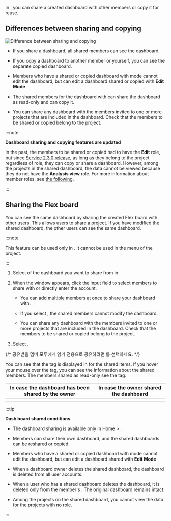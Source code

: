 In <Cmdname sid="integratedFlexboard" className="uitext" />, you can share a created dashboard with other members or copy it for reuse.

## Differences between sharing and copying

![Difference between sharing and copying](/img/flexboard-compare-sharing-copy.png)

- If you share a dashboard, all shared members can see the dashboard.

- If you copy a dashboard to another member or yourself, you can see the separate copied dashboard.

- Members who have a shared or copied dashboard with <Cmdname sid="read_only" className="uitext" /> mode cannot edit the dashboard, but can edit a dashboard shared or copied with <b>Edit Mode</b>

- The shared members for the dashboard with <Cmdname sid="read_only" className="uitext" /> can share the dashboard as read-only and can copy it.

- You can share any dashboard with the members invited to one or more projects that are included in the dashboard. Check that the members to be shared or copied belong to the project.

  <ImgLang img='flexboard-check-projects.png' desc='Dashboard list' />

:::note

**Dashboard sharing and copying features are updated**

In the past, the members to be shared or copied had to have the **Edit** role, but since [Service 2.3.0 release](../release-notes/service/service-2_3_x), as long as they belong to the project regardless of role, they can copy or share a dashboard. However, among the projects in the shared dashboard, the data cannot be viewed because they do not have the **Analysis view** role. For more information about member roles, see [the following](../project/project-structure#member-auth).

:::

## Sharing the Flex board

You can see the same dashboard by sharing the created Flex board with other users. This allows users to share a project. If you have modified the shared dashboard, the other users can see the same dashboard. 

:::note

This feature can be used only in <Cmdname sid="integratedFlexboard" className="uitext" />. It cannot be used in the <Cmdname sid="flexboard" className="uitext" /> menu of the project.

:::

1. Select <LinkImage img="ico-flexboard-share.svg" className="ico" /> of the dashboard you want to share from <Cmdname sid="dashboard_list" className="uitext" /> in <Cmdname sid="integratedFlexboard" className="uitext" />.

2. When the <Cmdname sid="share_dashboard" className="uitext" /> window appears, click the input field to select members to share with or directly enter the account.

   - You can add multiple members at once to share your dashboard with.

   - If you select <Cmdname sid="read_only" className="uitext" />, the shared members cannot modify the dashboard.

   - You can share any dashboard with the members invited to one or more projects that are included in the dashboard. Check that the members to be shared or copied belong to the project.

3. Select <Cmdname sid="BTN09441" className="uitext" />.

{/* 공유받을 멤버 모두에게 읽기 전용으로 공유하려면 <Cmdname sid="ITM07634" className="uitext" />를 선택하세요. */}

You can see that the <Cmdname sid="shared" className="uitext" /> tag is displayed in <Cmdname sid="dashboard_list" className="uitext" /> for the shared items. If you hover your mouse over the <Cmdname sid="shared" className="uitext" /> tag, you can see the information about the shared members. The members shared as read-only see the <Cmdname sid="read_only" className="uitext" /> tag.

| In case the dashboard has been shared by the owner                | In case the owner shared the dashboard                            |
| ----------------------------------------------------------------- | ----------------------------------------------------------------- |
| <ImgLang img="flexboard-share-04.png" desc="Flex board Shared" /> | <ImgLang img="flexboard-share-05.png" desc="Flex board Shared" /> |

:::tip

**Dash board shared conditions**

- The dashboard sharing is available only in Home &gt; <Cmdname sid="integratedFlexboard" className="uitext" />.

- Members can share their own dashboard, and the shared dashboards can be reshared or copied.

- Members who have a shared or copied dashboard with <Cmdname sid="read_only" className="uitext" /> mode cannot edit the dashboard, but can edit a dashboard shared with <b>Edit Mode</b>

- When a dashboard owner deletes the shared dashboard, the dashboard is deleted from all user accounts.

- When a user who has a shared dashboard deletes the dashboard, it is deleted only from the member's <Cmdname sid="dashboard_list" className="uitext" />. The original dashboard remains intact.

- Among the projects on the shared dashboard, you cannot view the data for the projects with no <Cmdname sid="view_and_analysis" className="b600" /> role.

:::
